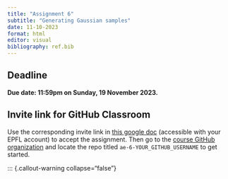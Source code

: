 ```yaml
---
title: "Assignment 6"
subtitle: "Generating Gaussian samples"
date: 11-10-2023
format: html
editor: visual
bibliography: ref.bib
---
```


::: callout-important
# Deadline

**Due date: 11:59pm on Sunday, 19 November 2023.**
:::

::: {.callout-note collapse="true"}
# Invite link for GitHub Classroom

Use the corresponding invite link in [this google doc](https://docs.google.com/document/d/1XTO7obXEr2Yxllxk48wnZ5e49ptPGMsMyl40KEZDGRg/edit?usp=sharing) (accessible with your EPFL account) to accept the assignment. Then go to the [course GitHub organization](https://github.com/MATH-517) and locate the repo titled `ae-6-YOUR_GITHUB_USERNAME` to get started.
:::

::: {.callout-warning collapse="false"}
